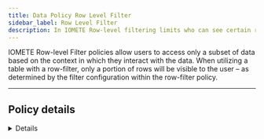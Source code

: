 ```yaml
---
title: Data Policy Row Level Filter
sidebar_label: Row Level Filter
description: In IOMETE Row-level filtering limits who can see certain rows in a database.
---
```



IOMETE Row-level Filter policies allow users to access only a subset of data based on the context in which they interact with the data. When utilizing a table with a row-filter, only a portion of rows will be visible to the user – as determined by the filter configuration within the row-filter policy.

<hr />

## Policy details

<Details />

## Policy resources

| Field    | Description                                                                                                                                                  |
| -------- | ------------------------------------------------------------------------------------------------------------------------------------------------------------ |
| Database | Choose only one database. All available options are displayed in the selection. The search function helps you find an exact match.                           |
| Table    | Choose only one table. All available options are displayed in the selection based on the chosen database. The search function helps you find an exact match. |

:::caution Wildcard
Wildcard matching is not supported in row level filter policy.
:::

## Row Filter Conditions

<table>
  <thead>
    <tr>
      <th style={{ whiteSpace: "nowrap" }}>Field</th>
      <th>Description</th>
    </tr>
  </thead>
  <tbody>
    <tr>
      <td style={{ whiteSpace: "nowrap" }}>Select Group</td>
      <td>
        Specify one or more groups for whom this policy should be applied.
        <br />
        If no group is specified, you must provide a user.
      </td>
    </tr>
    <tr>
      <td style={{ whiteSpace: "nowrap" }}>Select User</td>
      <td>
        Specify one or more users for whom this policy should be applied.
        <br />
        If no user is specified, you must provide a group.
      </td>
    </tr>
    <tr>
      <td style={{ whiteSpace: "nowrap" }}>Access Types</td>
      <td>
        Currently select is the only available access type. This will be used in conjunction with the WHERE clause
        specified in the Row Level Filter field.
      </td>
    </tr>
    <tr>
      <td style={{ whiteSpace: "nowrap" }}>Row Level Filter</td>
      <td>
        To create a row filter for the specified users, groups, and roles, Click <code>Add Row Filter</code>, then type
        a valid WHERE clause in the Enter filter expression box. <br />
        <br />
        To allow Select access for the specified users and groups without row-level restrictions, do not add a row
        filter (leave the setting as "Add Row Filter"). <br />
        <br />
        Filters are evaluated in the order listed in the policy. The filter at the top of the Row Filter Conditions list
        is applied first, then the second, then the third, and so on.
      </td>
    </tr>
  </tbody>
</table>

:::info New condition
To add additional conditions, click on the `Add new condition` button. The conditions are evaluated in the order they appear in the policy. The top condition is applied first, followed by the second, third, and so on.

<p>
  Drag items from the left-side icon <DotsSixVertical size={20} className={styles.button} /> to reorder.
</p>
:::

## **Use Case: Policy Masking for Phone Number in Customers Table**

Let's use the `customers` table for row-level filtering feature use cases as well.

This use case focuses on implementing a row-level filtering policy for the `customers` table to restrict user access to customer records based on their respective countries. The objective is to ensure that users can only view records of customers located in the same country where they work. This policy will help maintain data privacy and comply with country-specific regulations.

![row-level-filtering](/img/security/row-level-filter/row-level-example5.png)

## **Policy details**

- Target Table: `customers` table in `default` database.

  ![row level table](/img/security/row-level-filter/row-level-example.png)

**Filtering rule:**

- The policy enforces that users can only access customer records from their own country-specific group.
- For instance, users belonging to the `us_employees` group can only access customer records for customers located in the United States. Similarly, users belonging to the `uk_employees` group can only access customer records for customers located in the United Kingdom.
- The filtering is applied dynamically based on the user's country-specific group membership.

**Group examples:**

- `us_employees`: For users working in the United States.
- `ca_employees`: For users working in the Canada.
- `uk_employees`: For users working in the United Kingdom.
- Other country-specific groups can be created for different regions as per requirements.
  ![row level conditions](/img/security/row-level-filter/row-level-example1.png)

:::info
Default access type in row-level-filter is `select`
:::

**Rationale:**

- By implementing this row-level filtering policy, we ensure that users can only access customer data relevant to their work location, minimizing the risk of unauthorized access to sensitive information.
- Users are restricted to view customer records within their country, promoting data privacy compliance and adhering to the principle of least privilege.

## **Query Results**

```sql
SELECT * from default.customers;
```

- **Sample Data Before Applying Row-Level-Filtering Policy:**
  Consider a few records in the `customers` table before the Row-Level-Filtering policy is applied:

  ![row level sample data](/img/security/row-level-filter/row-level-example2.png)

- **Sample Data After Row-Level-Filtering :**

  Once the Row-Level-Filtering policy is applied, the `rows` in `customers` table will show different results based on filtering.

  User `Olivia`, a member of `uk-employees` group:
  The result includes only customers in UK.

  ![row level use case](/img/security/row-level-filter/row-level-example3.png)

  User `Jane`, a member of `ca-employees` group:
  The result includes only customers in Canada.

  ![Untitled](/img/security/row-level-filter/row-level-example4.png)
